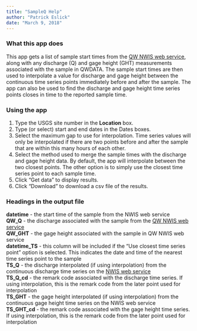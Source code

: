 ```yaml
---
title: "SampleQ Help"
author: "Patrick Eslick"
date: "March 9, 2018"
---
```


### What this app does

This app gets a list of sample start times from the [QW NWIS web service](https://nwis.waterdata.usgs.gov/nwis/qwdata), along with any discharge (Q) and gage height (GHT) measurements associated with the sample in QWDATA. The sample start times are then used to interpolate a value for discharge and gage height between the continuous time series points immediately before and after the sample. The app can also be used to find the discharge and gage height time series points closes in time to the reported sample time.

### Using the app

1. Type the USGS site number in the **Location** box.
2. Type (or select) start and end dates in the Dates boxes.
3. Select the maximum gap to use for interpolation. Time series values will only be interpolated if there are two points before and after the sample that are within this many hours of each other.
4. Select the method used to merge the sample times with the discharge and gage height data. By default, the app will interpolate between the two closest points. The other option is to simply use the closest time series point to each sample time.
5. Click "Get data" to display results.
6. Click "Download" to download a csv file of the results.

### Headings in the output file

**datetime** - the start time of the sample from the NWIS web service  
**QW_Q** - the discharge associated with the sample from the [QW NWIS web service](https://nwis.waterdata.usgs.gov/nwis/qwdata)    
**QW_GHT** - the gage height associated with the sample in QW NWIS web service  
**datetime_TS** - this column will be included if the "Use closest time series point" option is selected. This indicates the date and time of the nearest time series point to the sample  
**TS_Q** - the discharge interpolated (if using interpolation) from the continuous discharge time series on the [NWIS web service](https://waterservices.usgs.gov/)  
**TS_Q_cd** - the remark code associated with the discharge time series. If using interpolation, this is the remark code from the later point used for interpolation  
**TS_GHT** - the gage height interpolated (if using interpolation) from the continuous gage height time series on the NWIS web service  
**TS_GHT_cd** - the remark code associated with the gage height time series. If using interpolation, this is the remark code from the later point used for interpolation  
